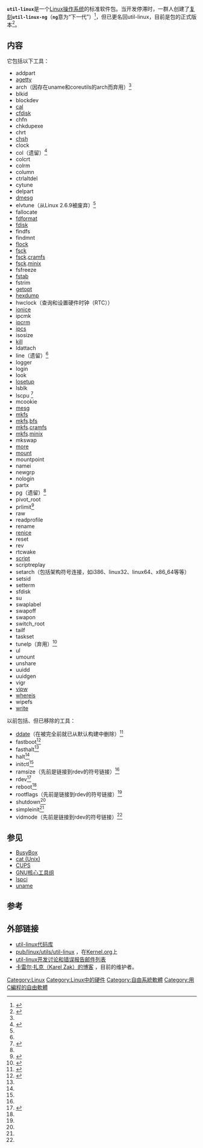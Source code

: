 {{NoteTA
|G1=IT
|G2=FL
}}
{{lowercase}}
{{Infobox software
| name = util-linux
| logo =
| screenshot =
| caption =
| author =
| developer =
| released =
| latest_release_version = 2.38
| latest_release_date = {{Release date and age|2022|03|28|df=yes}}
| operating system = [[Linux|Linux]]
| genre = 
| programming_language = [[C语言|C]]
| license = [[GNU通用公共许可证|GNU通用公共许可证]]及[[BSD许可证|BSD许可证]]
| website = {{URL|https://www.kernel.org/pub/linux/utils/util-linux/}}
}}

<tt>'''util-linux'''</tt>是一个[[Linux|Linux]][[操作系统|操作系统]]的标准软件包。当开发停滞时，一群人创建了[[复刻_(软件工程)|复刻]]<tt>'''util-linux-ng'''</tt>（<tt>'''ng'''</tt>意为“下一代”）<ref>{{cite web
| title=<nowiki>[ANNOUNCE] util-linux-ng fork</nowiki>
| url=https://lkml.org/lkml/2006/12/18/19
| date=2006-12-18
| author=Karel Zak
| accessdate=2014-04-12
| archive-date=2014-04-13
| archive-url=https://web.archive.org/web/20140413145412/https://lkml.org/lkml/2006/12/18/19
}}</ref>，但{{As of|2011|01|lc=on}}已更名回util-linux，目前是包的正式版本<ref>{{cite web
| title=<nowiki>[ANNOUNCE] util-linux without -ng</nowiki>
| url=https://lkml.org/lkml/2010/12/1/464
| date=2010-12-01
| author=Karel Zak
| accessdate=2014-04-12
| archive-date=2012-03-20
| archive-url=https://web.archive.org/web/20120320012027/https://lkml.org/lkml/2010/12/1/464
}}</ref>。

== 内容 ==

它包括以下工具：

{{div col|colwidth=30em}}
*addpart
*[[getty_(Unix)|agetty]]
*arch（因存在uname和coreutils的arch而弃用）<ref name="deprecated" />
*blkid
*blockdev
*[[cal_(Unix)|cal]]
*[[cfdisk|cfdisk]]
*chfn
*chkdupexe
*chrt
*[[chsh|chsh]]
*clock
*col（遗留）<ref name="legacy">{{cite web
| url=https://git.kernel.org/cgit/utils/util-linux/util-linux.git/tree/Documentation/deprecated.txt#n70
| title=Documentation/deprecated.txt
| date=2014-04-07
| work=util-linux
| accessdate=2014-04-12}}</ref>
*colcrt
*colrm
*column
*ctrlaltdel
*cytune
*delpart
*[[dmesg|dmesg]]
*elvtune（从Linux 2.6.9被废弃）<ref name="deprecated" />
*fallocate
*[[fdformat|fdformat]]
*[[fdisk|fdisk]]
*findfs
*findmnt
*[[文件锁定|flock]]
*[[fsck|fsck]]
*[[fsck|fsck]].[[cramfs|cramfs]]
*[[fsck|fsck]].[[MINIX檔案系統|minix]]
*fsfreeze
*[[fstab|fstab]]
*fstrim
*[[getopt|getopt]]
*[[Hex_dump#od_and_hexdump|hexdump]]
*hwclock（查询和设置硬件时钟（RTC））
*[[ionice|ionice]]
*ipcmk
*[[ipcrm|ipcrm]]
*[[ipcs|ipcs]]
*isosize
*[[kill_(Unix)|kill]]
*ldattach
*line（遗留）<ref name="legacy"/>
*logger
*login
*look
*[[losetup|losetup]]
*lsblk
*lscpu <ref>{{Cite web |url=http://www.man-online.org/page/1-lscpu/ |title=lscpu |accessdate=2015-02-18 |archive-date=2014-07-05 |archive-url=https://web.archive.org/web/20140705171415/http://www.man-online.org/page/1-lscpu/ |dead-url=yes }}</ref>
*mcookie
*[[mesg|mesg]]
*[[mkfs|mkfs]]
*[[mkfs|mkfs]].[[引导文件系统|bfs]]
*[[mkfs|mkfs]].[[cramfs|cramfs]]
*[[mkfs|mkfs]].[[MINIX|minix]]
*mkswap
*[[more_(command)|more]]
*[[mount_(Unix)|mount]]
*mountpoint
*namei
*newgrp
*nologin
*partx
*pg（遗留）<ref name="legacy"/>
*pivot_root
*prlimit<ref>{{cite web
|url=http://karelzak.blogspot.de/2012/01/prlimit1.html
|title=prlimit(1)
|author=Karel Zak
|date=2012-01-25
|accessdate=2014-08-09
|archive-date=2017-07-02
|archive-url=https://web.archive.org/web/20170702055247/http://karelzak.blogspot.de/2012/01/prlimit1.html
}}</ref>
*raw
*readprofile
*rename
*[[nice_(Unix)|renice]]
*reset
*rev
*rtcwake
*[[script_(Unix)|script]]
*scriptreplay
*setarch（包括架构符号连接，如i386、linux32、linux64、x86_64等等）
*setsid
*setterm
*sfdisk
*su
*swaplabel
*swapoff
*swapon
*switch_root
*tailf
*taskset
*tunelp（弃用）<ref>{{cite web
| url=https://git.kernel.org/cgit/utils/util-linux/util-linux.git/commit/?id=1342ffcbeb0dbad6ec12026f1dad27a26d27248f
| title=tunelp: deprecation: remove command from default build
| author=Sami Kerola
| date=2012-12-16
| work=util-linux
| accessdate=2014-04-12}}</ref> 
*ul
*umount
*unshare
*uuidd
*uuidgen
*vigr
*[[vipw|vipw]]
*[[whereis|whereis]]
*wipefs
*[[write_(Unix)|write]]
{{div col end}}

以前包括、但{{as of|2012|lc=on}}已移除的工具：

*[[ddate|ddate]]（在被完全前就已从默认构建中删除）<ref>{{cite web
| url=https://git.kernel.org/cgit/utils/util-linux/util-linux.git/commit/?id=4a8962f3a7cb970b28add7d770528edebbe03635
| title=build-sys: add --enable-ddate
| author=Karel Zak
| date=2011-08-18
| work=util-linux
| accessdate=2014-04-12
| archive-date=2014-02-12
| archive-url=https://web.archive.org/web/20140212150450/http://git.kernel.org/cgit/utils/util-linux/util-linux.git/commit/?id=4a8962f3a7cb970b28add7d770528edebbe03635
}}</ref>
*fastboot<ref name="simpleinit">{{cite web
| url=https://git.kernel.org/cgit/utils/util-linux/util-linux.git/commit/?id=0ff9e65ea30ee7e3548d11992a180d95d0a02fe9
| title=simpleinit: remove this deprecated set of utils
| author=Karel Zak
| date=2011-06-08
| work=util-linux
| accessdate=2014-04-12}}</ref>
*fasthalt<ref name="simpleinit"/>
*halt<ref name="simpleinit"/>
*initctl<ref name="simpleinit"/>
*ramsize（先前是链接到rdev的符号链接）<ref name="rdev"/>
*rdev<ref name="rdev">{{cite web
| url=https://git.kernel.org/cgit/utils/util-linux/util-linux.git/commit/?id=a3e40c14651fccf18e7954f081e601389baefe3f
| title=rdev: remove this deprecated command
| author=Karel Zak
| date=2010-05-13
| work=util-linux
| accessdate=2014-04-12}}</ref>
*reboot<ref name="simpleinit"/>
*rootflags（先前是链接到rdev的符号链接）<ref name="rdev"/>
*shutdown<ref name="simpleinit"/>
*simpleinit<ref name="simpleinit"/>
*vidmode（先前是链接到rdev的符号链接）<ref name="rdev"/>

== 参见 ==
* [[BusyBox|BusyBox]]
* [[cat_(Unix)|cat (Unix)]]
* [[CUPS|CUPS]]
* [[GNU核心工具组|GNU核心工具组]]
* [[lspci|lspci]]
* [[uname|uname]]

== 参考 ==
{{Reflist|refs=
<ref name="deprecated">{{cite web
| url=https://git.kernel.org/cgit/utils/util-linux/util-linux.git/tree/Documentation/deprecated.txt?id=58a3cee647c30ee23c887a1763ab9e4504a1ec88
| title=Documentation/deprecated.txt
| date=2013-03-14
| work=util-linux
| accessdate=2014-04-12}}</ref>}}

== 外部链接 ==
* [https://git.kernel.org/cgit/utils/util-linux/util-linux.git/ util-linux代码库] {{Wayback|url=https://git.kernel.org/cgit/utils/util-linux/util-linux.git/ |date=20210330023424 }}
* [https://www.kernel.org/pub/linux/utils/util-linux/ pub/linux/utils/util-linux] {{Wayback|url=https://www.kernel.org/pub/linux/utils/util-linux/ |date=20210330023351 }}，在[[Kernel.org|Kernel.org]]上
* [http://vger.kernel.org/vger-lists.html#util-linux util-linux开发讨论和错误报告邮件列表] {{Wayback|url=http://vger.kernel.org/vger-lists.html#util-linux |date=20220503172522 }}
* [http://karelzak.blogspot.com/ 卡雷尔·扎克（Karel Zak）的博客] {{Wayback|url=http://karelzak.blogspot.com/ |date=20210330023355 }}，目前的维护者。

{{Unix命令}}

[[Category:Linux|Category:Linux]]
[[Category:Linux中的硬件|Category:Linux中的硬件]]
[[Category:自由系統軟體|Category:自由系統軟體]]
[[Category:用C編程的自由軟體|Category:用C編程的自由軟體]]
